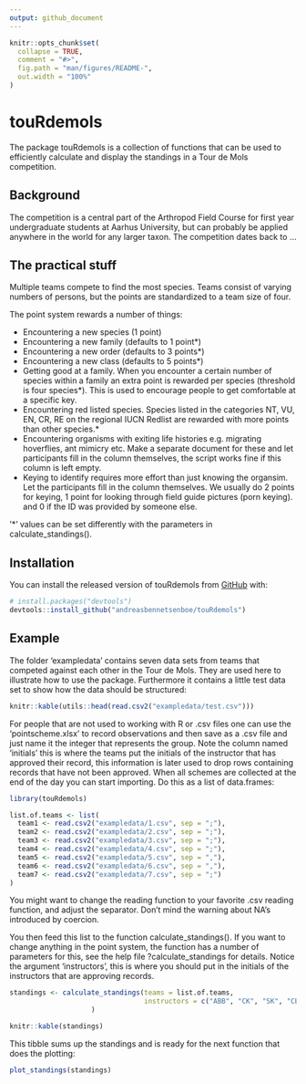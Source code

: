 ```yaml
---
output: github_document
---
```


<!-- README.md is generated from README.Rmd. Please edit that file -->

```r
knitr::opts_chunk$set(
  collapse = TRUE,
  comment = "#>",
  fig.path = "man/figures/README-",
  out.width = "100%"
)
```

# touRdemols

<!-- badges: start -->
<!-- badges: end -->

The package touRdemols is a collection of functions that can be used to efficiently calculate and display the standings in a Tour de Mols competition. 

## Background

The competition is a central part of the Arthropod Field Course for first year undergraduate students at Aarhus University, but can probably be applied anywhere in the world for any larger taxon. The competition dates back to ...

## The practical stuff

Multiple teams compete to find the most species. Teams consist of varying numbers of persons, but the points are standardized to a team size of four.

The point system rewards a number of things:  
  
* Encountering a new species (1 point)  
* Encountering a new family (defaults to 1 point*)  
* Encountering a new order (defaults to 3 points*)  
* Encountering a new class (defaults to 5 points*)  
* Getting good at a family. When you encounter a certain number of species within a family an extra point is rewarded per species (threshold is four species*). This is used to encourage people to get comfortable at a specific key.  
* Encountering red listed species. Species listed in the categories NT, VU, EN, CR, RE on the regional IUCN Redlist are rewarded with more points than other species.*  
* Encountering organisms with exiting life histories e.g. migrating hoverflies, ant mimicry etc. Make a separate document for these and let participants fill in the column themselves, the script works fine if this column is left empty.  
* Keying to identify requires more effort than just knowing the organsim. Let the participants fill in the column themselves. We usually do 2 points for keying, 1 point for looking through field guide pictures (porn keying). and 0 if the ID was provided by someone else.

'*' values can be set differently with the parameters in calculate_standings().  

## Installation

You can install the released version of touRdemols from [GitHub](https://github.com/) with:

``` r
# install.packages("devtools")
devtools::install_github("andreasbennetsenboe/touRdemols")
```

## Example

The folder 'exampledata' contains seven data sets from teams that competed against each other in the Tour de Mols. They are used here to illustrate how to use the package. Furthermore it contains a little test data set to show how the data should be structured:

```r
knitr::kable(utils::head(read.csv2("exampledata/test.csv")))
```

For people that are not used to working with R or .csv files one can use the 'pointscheme.xlsx' to record observations and then save as a .csv file and just name it the integer that represents the group. Note the column named 'initials' this is where the teams put the initials of the instructor that has approved their record, this information is later used to drop rows containing records that have not been approved. When all schemes are collected at the end of the day you can start importing. Do this as a list of data.frames:
 
```r
library(touRdemols)

list.of.teams <- list(
  team1 <- read.csv2("exampledata/1.csv", sep = ";"),
  team2 <- read.csv2("exampledata/2.csv", sep = ";"), 
  team3 <- read.csv2("exampledata/3.csv", sep = ";"), 
  team4 <- read.csv2("exampledata/4.csv", sep = ";"), 
  team5 <- read.csv2("exampledata/5.csv", sep = ","), 
  team6 <- read.csv2("exampledata/6.csv", sep = ","), 
  team7 <- read.csv2("exampledata/7.csv", sep = ";")
)
```

You might want to change the reading function to your favorite .csv reading function, and adjust the separator. Don't mind the warning about NA's introduced by coercion.

You then feed this list to the function calculate_standings(). If you want to change anything in the point system, the function has a number of parameters for this, see the help file ?calculate_standings for details. Notice the argument 'instructors', this is where you should put in the initials of the instructors that are approving records.

```r
standings <- calculate_standings(teams = list.of.teams,
                                 instructors = c("ABB", "CK", "SK", "CB")
                    )
```

```r
knitr::kable(standings)
```

This tibble sums up the standings and is ready for the next function that does the plotting:

```r
plot_standings(standings)
```


